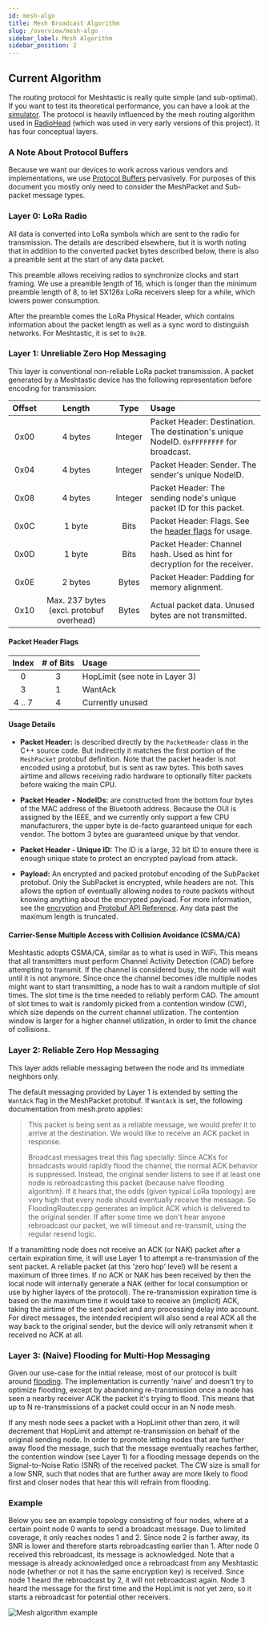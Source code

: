 ```yaml
---
id: mesh-algo
title: Mesh Broadcast Algorithm
slug: /overview/mesh-algo
sidebar_label: Mesh Algorithm
sidebar_position: 2
---
```


## Current Algorithm

The routing protocol for Meshtastic is really quite simple (and sub-optimal). If you want to test its theoretical performance, you can have a look at the [simulator](https://github.com/GUVWAF/Meshtasticator). The protocol is heavily influenced by the mesh routing algorithm used in [RadioHead](https://www.airspayce.com/mikem/arduino/RadioHead) (which was used in very early versions of this project). It has four conceptual layers.

<object data="https://www.youtube.com/embed/7v6UbC5blJU?autohide=1&autoplay=0" width="100%" height="400"></object>

### A Note About Protocol Buffers

Because we want our devices to work across various vendors and implementations, we use [Protocol Buffers](https://github.com/meshtastic/protobufs) pervasively. For purposes of this document you mostly only
need to consider the MeshPacket and Sub-packet message types.

### Layer 0: LoRa Radio

All data is converted into LoRa symbols which are sent to the radio for transmission. The details are described elsewhere, but it is worth noting that in addition to the converted packet bytes described below, there is also a preamble sent at the start of any data packet.

This preamble allows receiving radios to synchronize clocks and start framing. We use a preamble length of 16, which is longer than the minimum preamble length of 8, to let SX126x LoRa receivers sleep for a while, which lowers power consumption.

After the preamble comes the LoRa Physical Header, which contains information about the packet length as well as a sync word to distinguish networks. For Meshtastic, it is set to `0x2B`.

### Layer 1: Unreliable Zero Hop Messaging

This layer is conventional non-reliable LoRa packet transmission. A packet generated by a Meshtastic device has the following representation before encoding for transmission:

| Offset |                  Length                  |  Type   | Usage                                                                                    |
| :----: | :--------------------------------------: | :-----: | :--------------------------------------------------------------------------------------- |
|  0x00  |                 4 bytes                  | Integer | Packet Header: Destination. The destination's unique NodeID. `0xFFFFFFFF` for broadcast. |
|  0x04  |                 4 bytes                  | Integer | Packet Header: Sender. The sender's unique NodeID.                                       |
|  0x08  |                 4 bytes                  | Integer | Packet Header: The sending node's unique packet ID for this packet.                      |
|  0x0C  |                  1 byte                  |  Bits   | Packet Header: Flags. See the [header flags](#packet-header-flags) for usage.            |
|  0x0D  |                  1 byte                  |  Bits   | Packet Header: Channel hash. Used as hint for decryption for the receiver.               |
|  0x0E  |                 2 bytes                  |  Bytes  | Packet Header: Padding for memory alignment.                                             |
|  0x10  | Max. 237 bytes (excl. protobuf overhead) |  Bytes  | Actual packet data. Unused bytes are not transmitted.                                    |

#### Packet Header Flags

| Index  | # of Bits | Usage                          |
| :----: | :-------: | :----------------------------- |
|   0    |     3     | HopLimit (see note in Layer 3) |
|   3    |     1     | WantAck                        |
| 4 .. 7 |     4     | Currently unused               |

#### Usage Details

- **Packet Header:** is described directly by the `PacketHeader` class in the C++ source code. But indirectly it matches the first portion of the `MeshPacket` protobuf definition. Note that the packet header is not encoded using a protobuf, but is sent as raw bytes. This both saves airtime and allows receiving radio hardware to optionally filter packets before waking the main CPU.

- **Packet Header - NodeIDs:** are constructed from the bottom four bytes of the MAC address of the Bluetooth address. Because the OUI is assigned by the IEEE, and we currently only support a few CPU manufacturers, the upper byte is de-facto guaranteed unique for each vendor. The bottom 3 bytes are guaranteed unique by that vendor.

- **Packet Header - Unique ID:** The ID is a large, 32 bit ID to ensure there is enough unique state to protect an encrypted payload from attack.

- **Payload:** An encrypted and packed protobuf encoding of the SubPacket protobuf. Only the SubPacket is encrypted, while headers are not. This allows the option of eventually allowing nodes to route packets without knowing anything about the encrypted payload. For more information, see the [encryption](../overview/encryption) and [Protobuf API Reference](https://buf.build/meshtastic/protobufs/). Any data past the maximum length is truncated.

#### Carrier-Sense Multiple Access with Collision Avoidance (CSMA/CA)

Meshtastic adopts CSMA/CA, similar as to what is used in WiFi. This means that all transmitters must perform Channel Activity Detection (CAD) before attempting to transmit. If the channel is considered busy, the node will wait until it is not anymore. Since once the channel becomes idle multiple nodes might want to start transmitting, a node has to wait a random multiple of slot times. The slot time is the time needed to reliably perform CAD. The amount of slot times to wait is randomly picked from a contention window (CW), which size depends on the current channel utilization. The contention window is larger for a higher channel utilization, in order to limit the chance of collisions.

### Layer 2: Reliable Zero Hop Messaging

This layer adds reliable messaging between the node and its immediate neighbors only.

The default messaging provided by Layer 1 is extended by setting the `WantAck` flag in the MeshPacket protobuf. If `WantAck` is set, the following documentation from mesh.proto applies:

> This packet is being sent as a reliable message, we would prefer it to arrive at the destination. We would like to receive an ACK packet in response.
>
> Broadcast messages treat this flag specially: Since ACKs for broadcasts would rapidly flood the channel, the normal ACK behavior is suppressed. Instead, the original sender listens to see if at least one node is rebroadcasting this
> packet (because naive flooding algorithm). If it hears that, the odds (given typical LoRa topology) are very high that every node should eventually receive the message. So FloodingRouter.cpp generates an implicit ACK which is delivered to the original sender. If after some time we don't hear anyone rebroadcast our packet, we will timeout and re-transmit, using the regular resend logic.

If a transmitting node does not receive an ACK (or NAK) packet after a certain expiration time, it will use Layer 1 to attempt a re-transmission of the sent packet. A reliable packet (at this 'zero hop' level) will be resent a maximum of three times. If no ACK or NAK has been received by then the local node will internally generate a NAK (either for local consumption or use by higher layers of the protocol). The re-transmission expiration time is based on the maximum time it would take to receive an (implicit) ACK, taking the airtime of the sent packet and any processing delay into account.
For direct messages, the intended recipient will also send a real ACK all the way back to the original sender, but the device will only retransmit when it received no ACK at all.

### Layer 3: (Naive) Flooding for Multi-Hop Messaging

Given our use-case for the initial release, most of our protocol is built around [flooding](<https://en.wikipedia.org/wiki/Flooding_(computer_networking)>). The implementation is currently 'naive' and doesn't try to optimize flooding, except by abandoning re-transmission once a node has seen a nearby receiver ACK the packet it's trying to flood. This means that up to N re-transmissions of a packet could occur in an N node mesh.

If any mesh node sees a packet with a HopLimit other than zero, it will decrement that HopLimit and attempt re-transmission on behalf of the original sending node. In order to promote letting nodes that are further away flood the message, such that the message eventually reaches farther, the contention window (see Layer 1) for a flooding message depends on the Signal-to-Noise Ratio (SNR) of the received packet. The CW size is small for a low SNR, such that nodes that are further away are more likely to flood first and closer nodes that hear this will refrain from flooding.

### Example

Below you see an example topology consisting of four nodes, where at a certain point node 0 wants to send a broadcast message.
Due to limited coverage, it only reaches nodes 1 and 2. Since node 2 is farther away, its SNR is lower and therefore starts rebroadcasting earlier than 1.
After node 0 received this rebroadcast, its message is acknowledged. Note that a message is already acknowledged once a rebroadcast from any Meshtastic node (whether or not it has the same encryption key) is received.
Since node 1 heard the rebroadcast by 2, it will not rebroadcast again. Node 3 heard the message for the first time and the HopLimit is not yet zero, so it starts a rebroadcast for potential other receivers.

![Mesh algorithm example](/img/SNR_based_flooding.png)
